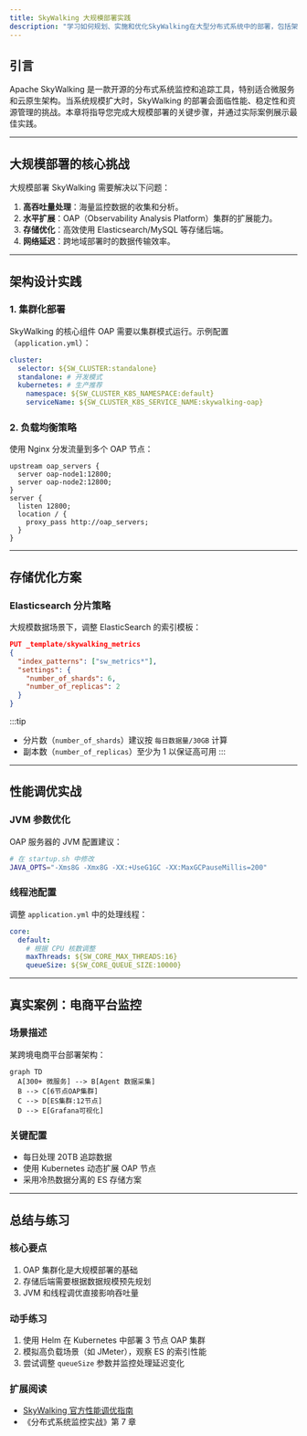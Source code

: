 ```yaml
---
title: SkyWalking 大规模部署实践
description: "学习如何规划、实施和优化SkyWalking在大型分布式系统中的部署，包括架构设计、性能调优和常见问题解决方案。"
---
```


## 引言

Apache SkyWalking 是一款开源的分布式系统监控和追踪工具，特别适合微服务和云原生架构。当系统规模扩大时，SkyWalking 的部署会面临性能、稳定性和资源管理的挑战。本章将指导您完成大规模部署的关键步骤，并通过实际案例展示最佳实践。

---

## 大规模部署的核心挑战

大规模部署 SkyWalking 需要解决以下问题：
1. **高吞吐量处理**：海量监控数据的收集和分析。
2. **水平扩展**：OAP（Observability Analysis Platform）集群的扩展能力。
3. **存储优化**：高效使用 Elasticsearch/MySQL 等存储后端。
4. **网络延迟**：跨地域部署时的数据传输效率。

---

## 架构设计实践

### 1. 集群化部署
SkyWalking 的核心组件 OAP 需要以集群模式运行。示例配置（`application.yml`）：
```yaml
cluster:
  selector: ${SW_CLUSTER:standalone}
  standalone: # 开发模式
  kubernetes: # 生产推荐
    namespace: ${SW_CLUSTER_K8S_NAMESPACE:default}
    serviceName: ${SW_CLUSTER_K8S_SERVICE_NAME:skywalking-oap}
```

### 2. 负载均衡策略
使用 Nginx 分发流量到多个 OAP 节点：
```nginx
upstream oap_servers {
  server oap-node1:12800;
  server oap-node2:12800;
}
server {
  listen 12800;
  location / {
    proxy_pass http://oap_servers;
  }
}
```

---

## 存储优化方案

### Elasticsearch 分片策略
大规模数据场景下，调整 ElasticSearch 的索引模板：
```json
PUT _template/skywalking_metrics
{
  "index_patterns": ["sw_metrics*"],
  "settings": {
    "number_of_shards": 6,
    "number_of_replicas": 2
  }
}
```

:::tip
- 分片数（`number_of_shards`）建议按 `每日数据量/30GB` 计算
- 副本数（`number_of_replicas`）至少为 1 以保证高可用
:::

---

## 性能调优实战

### JVM 参数优化
OAP 服务器的 JVM 配置建议：
```bash
# 在 startup.sh 中修改
JAVA_OPTS="-Xms8G -Xmx8G -XX:+UseG1GC -XX:MaxGCPauseMillis=200"
```

### 线程池配置
调整 `application.yml` 中的处理线程：
```yaml
core:
  default:
    # 根据 CPU 核数调整
    maxThreads: ${SW_CORE_MAX_THREADS:16}
    queueSize: ${SW_CORE_QUEUE_SIZE:10000}
```

---

## 真实案例：电商平台监控

### 场景描述
某跨境电商平台部署架构：
```mermaid
graph TD
  A[300+ 微服务] --> B[Agent 数据采集]
  B --> C[6节点OAP集群]
  C --> D[ES集群:12节点]
  D --> E[Grafana可视化]
```

### 关键配置
- 每日处理 20TB 追踪数据
- 使用 Kubernetes 动态扩展 OAP 节点
- 采用冷热数据分离的 ES 存储方案

---

## 总结与练习

### 核心要点
1. OAP 集群化是大规模部署的基础
2. 存储后端需要根据数据规模预先规划
3. JVM 和线程调优直接影响吞吐量

### 动手练习
1. 使用 Helm 在 Kubernetes 中部署 3 节点 OAP 集群
2. 模拟高负载场景（如 JMeter），观察 ES 的索引性能
3. 尝试调整 `queueSize` 参数并监控处理延迟变化

### 扩展阅读
- [SkyWalking 官方性能调优指南](https://skywalking.apache.org/docs/)
- 《分布式系统监控实战》第 7 章
